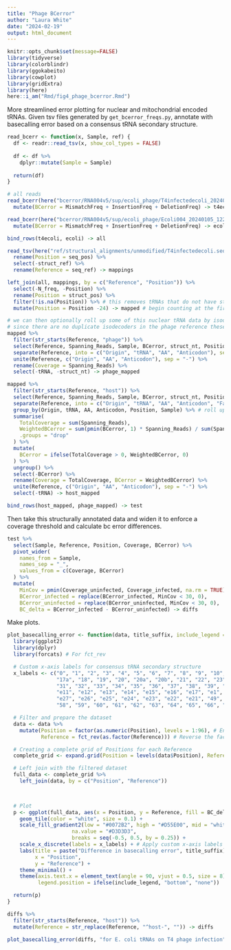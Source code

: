 ```yaml
---
title: "Phage BCerror"
author: "Laura White"
date: "2024-02-19"
output: html_document
---
```

```r
knitr::opts_chunk$set(message=FALSE)
library(tidyverse)
library(colorblindr)
library(ggokabeito)
library(cowplot)
library(gridExtra)
library(here)
here::i_am("Rmd/fig4_phage_bcerror.Rmd")
```
More streamlined error plotting for nuclear and mitochondrial encoded tRNAs.
Given tsv files generated by `get_bcerror_freqs.py`, annotate with basecalling error based on a consensus tRNA secondary structure.
```r
read_bcerr <- function(x, Sample, ref) {
  df <- readr::read_tsv(x, show_col_types = FALSE)
  
  df <- df %>%
    dplyr::mutate(Sample = Sample)
  
  return(df)
}

# all reads
read_bcerr(here("bcerror/RNA004v5/sup/ecoli_phage/T4infectedecoli_20240202_1332_P2S-01618-A_PAU05281_fd3805fc.rna004_130bps_sup@v5.0.0.T4ref.tsv"), "infected") %>%
  mutate(BCerror = MismatchFreq + InsertionFreq + DeletionFreq) -> t4ecoli

read_bcerr(here("bcerror/RNA004v5/sup/ecoli_phage/Ecoli004_20240105_1224_MN31004_FAX73799_1fe84761.rna004_130bps_sup@v5.0.0.T4ref.tsv"), "uninfected") %>%
  mutate(BCerror = MismatchFreq + InsertionFreq + DeletionFreq) -> ecoli

bind_rows(t4ecoli, ecoli) -> all

read_tsv(here("ref/structural_alignments/unmodified/T4infectedecoli.seq2structure.tsv")) %>%
  rename(Position = seq_pos) %>%
  select(-struct_ref) %>%
  rename(Reference = seq_ref) -> mappings

left_join(all, mappings, by = c("Reference", "Position")) %>%
  select(-N_freq, -Position) %>%
  rename(Position = struct_pos) %>%
  filter(!is.na(Position)) %>% # this removes tRNAs that do not have structural info in the mappings df
  mutate(Position = Position -24) -> mapped # begin counting at the first nt of the tRNA body, not the adapter

# we can then optionally roll up some of this nuclear tRNA data by isodecoder family
# since there are no duplicate isodecoders in the phage reference these are easy
mapped %>%
  filter(str_starts(Reference, "phage")) %>%
  select(Reference, Spanning_Reads, Sample, BCerror, struct_nt, Position) %>%
  separate(Reference, into = c("Origin", "tRNA", "AA", "Anticodon"), sep = "-") %>%
  unite(Reference, c("Origin", "AA", "Anticodon"), sep = "-") %>%
  rename(Coverage = Spanning_Reads) %>%
  select(-tRNA, -struct_nt) -> phage_mapped

mapped %>%
  filter(str_starts(Reference, "host")) %>%
  select(Reference, Spanning_Reads, Sample, BCerror, struct_nt, Position) %>%
  separate(Reference, into = c("Origin", "tRNA", "AA", "Anticodon", "Family", "Species"), sep = "-") %>%
  group_by(Origin, tRNA, AA, Anticodon, Position, Sample) %>% # roll up to anticodon if not grouped by Family
  summarise(
    TotalCoverage = sum(Spanning_Reads),
    WeightedBCerror = sum(pmin(BCerror, 1) * Spanning_Reads) / sum(Spanning_Reads),  # Revised weighted average calculation
    .groups = "drop"
  ) %>%
  mutate(
    BCerror = ifelse(TotalCoverage > 0, WeightedBCerror, 0)
  ) %>%
  ungroup() %>%
  select(-BCerror) %>%
  rename(Coverage = TotalCoverage, BCerror = WeightedBCerror) %>%
  unite(Reference, c("Origin", "AA", "Anticodon"), sep = "-") %>%
  select(-tRNA) -> host_mapped

bind_rows(host_mapped, phage_mapped) -> test
```

Then take this structurally annotated data and widen it to enforce a coverage threshold and calculate bc error differences.
```r
test %>%
  select(Sample, Reference, Position, Coverage, BCerror) %>%
  pivot_wider(
    names_from = Sample,
    names_sep = "_",
    values_from = c(Coverage, BCerror)
  ) %>%
  mutate(
    MinCov = pmin(Coverage_uninfected, Coverage_infected, na.rm = TRUE),
    BCerror_infected = replace(BCerror_infected, MinCov < 30, 0),
    BCerror_uninfected = replace(BCerror_uninfected, MinCov < 30, 0),
    BC_delta = BCerror_infected - BCerror_uninfected) -> diffs


```

Make plots.
```r
plot_basecalling_error <- function(data, title_suffix, include_legend = TRUE) {
  library(ggplot2)
  library(dplyr)
  library(forcats) # For fct_rev

  # Custom x-axis labels for consensus tRNA secondary structure
  x_labels <- c("0", "1", "2", "3", "4", "5", "6", "7", "8", "9", "10", "11", "12", "13", "14", "15", "16", "17", 
                "17a", "18", "19", "20", "20a", "20b", "21", "22", "23", "24", "25", "26", "27", "28", "29", "30", 
                "31", "32", "33", "34", "35", "36", "37", "38", "39", "40", "41", "42", "43", "44", "45", "46", "47", "48", 
                "e11", "e12", "e13", "e14", "e15", "e16", "e17", "e1", "e2", "e3", "e4", "e5", 
                "e27", "e26", "e25", "e24", "e23", "e22", "e21", "49", "50", "51", "52", "53", "54", "55", "56", "57", 
                "58", "59", "60", "61", "62", "63", "64", "65", "66", "67", "68", "69", "70", "71", "72", "73")

  # Filter and prepare the dataset
  data <- data %>%
    mutate(Position = factor(as.numeric(Position), levels = 1:96), # Ensure Position is a factor with correct levels
           Reference = fct_rev(as.factor(Reference))) # Reverse the factor levels of Reference

  # Creating a complete grid of Positions for each Reference
  complete_grid <- expand.grid(Position = levels(data$Position), Reference = levels(data$Reference))

  # Left join with the filtered dataset
  full_data <- complete_grid %>%
    left_join(data, by = c("Position", "Reference"))
  


  # Plot
  p <- ggplot(full_data, aes(x = Position, y = Reference, fill = BC_delta)) +
    geom_tile(color = "white", size = 0.1) +
    scale_fill_gradient2(low = "#0072B2", high = "#D55E00", mid = "white",midpoint = 0, limits = c(-0.5, 0.5), 
                     na.value = "#D3D3D3", 
                     breaks = seq(-0.5, 0.5, by = 0.25)) +
    scale_x_discrete(labels = x_labels) + # Apply custom x-axis labels
    labs(title = paste("Difference in basecalling error", title_suffix),
         x = "Position",
         y = "Reference") +
    theme_minimal() +
    theme(axis.text.x = element_text(angle = 90, vjust = 0.5, size = 8),
          legend.position = ifelse(include_legend, "bottom", "none"))

  return(p)
}

diffs %>%
  filter(str_starts(Reference, "host")) %>%
  mutate(Reference = str_replace(Reference, "^host-", "")) -> diffs

plot_basecalling_error(diffs, "for E. coli tRNAs on T4 phage infection")
```

